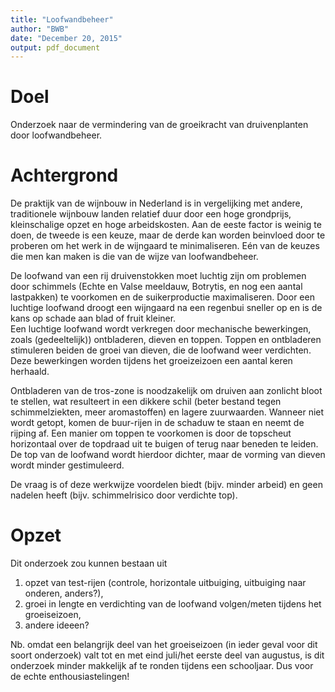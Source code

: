 ---
title: "Loofwandbeheer"
author: "BWB"
date: "December 20, 2015"
output: pdf_document
---

# Doel

Onderzoek naar de vermindering van de groeikracht van druivenplanten door loofwandbeheer.

# Achtergrond

De praktijk van de wijnbouw in Nederland is in vergelijking met andere, traditionele wijnbouw landen relatief duur door een hoge grondprijs, kleinschalige opzet en hoge arbeidskosten. Aan de eeste factor is weinig te doen, de tweede is een keuze, maar de derde kan worden beinvloed door te proberen om het werk in de wijngaard te minimaliseren. 
Eén van de keuzes die men kan maken is die van de wijze van loofwandbeheer.

De loofwand van een rij druivenstokken moet luchtig zijn om problemen door schimmels (Echte en Valse meeldauw, Botrytis, en nog een aantal lastpakken) te voorkomen en de suikerproductie maximaliseren. Door een luchtige loofwand droogt een wijngaard na een regenbui sneller op en is de kans op schade aan blad of fruit kleiner.  
Een luchtige loofwand wordt verkregen door mechanische bewerkingen, zoals (gedeeltelijk)) ontbladeren, dieven en toppen. Toppen en ontbladeren stimuleren beiden de groei van dieven, die de loofwand weer verdichten. Deze bewerkingen worden tijdens het groeizeizoen een aantal keren herhaald.

Ontbladeren van de tros-zone is noodzakelijk om druiven aan zonlicht bloot te stellen, wat resulteert in een dikkere schil (beter bestand tegen schimmelziekten, meer aromastoffen) en lagere zuurwaarden. Wanneer niet wordt getopt, komen de buur-rijen in de schaduw te staan en neemt de rijping af.
Een manier om toppen te voorkomen is door de topscheut horizontaal over de topdraad uit te buigen of terug naar beneden te leiden. De top van de loofwand wordt hierdoor dichter, maar de vorming van dieven wordt minder gestimuleerd.

De vraag is of deze werkwijze voordelen biedt (bijv. minder arbeid) en geen nadelen heeft (bijv. schimmelrisico door verdichte top).

# Opzet

Dit onderzoek zou kunnen bestaan uit   

  1. opzet van test-rijen (controle, horizontale uitbuiging, uitbuiging naar onderen, anders?),
  2. groei in lengte en verdichting van de loofwand volgen/meten tijdens het groeiseizoen,
  4. andere ideeen?

Nb. omdat een belangrijk deel van het groeiseizoen (in ieder geval voor dit soort onderzoek) valt tot en met eind juli/het eerste deel van augustus, is dit onderzoek minder makkelijk af te ronden tijdens een schooljaar. Dus voor de echte enthousiastelingen!
